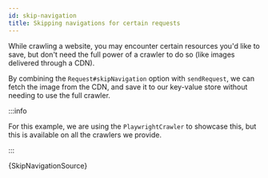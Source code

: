 ```yaml
---
id: skip-navigation
title: Skipping navigations for certain requests
---
```



While crawling a website, you may encounter certain resources you'd like to save, but don't need the full power of a crawler to do so (like images delivered through a CDN).

By combining the <ApiLink to="core/class/Request#skipNavigation">`Request#skipNavigation`</ApiLink> option with <ApiLink to="basic-crawler/interface/BasicCrawlingContext#sendRequest">`sendRequest`</ApiLink>, we can fetch the image from the CDN, and save it to our key-value store without needing to use the full crawler.


:::info

For this example, we are using the <ApiLink to="playwright-crawler/class/PlaywrightCrawler">`PlaywrightCrawler`</ApiLink> to showcase this, but this is available on all the crawlers we provide.

:::

<RunnableCodeBlock className="language-js">
	{SkipNavigationSource}
</RunnableCodeBlock>
